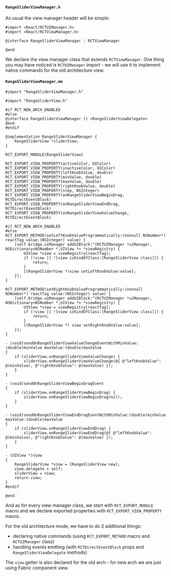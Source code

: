 #### `RangeSliderViewManager.h`

As usual the view manager header will be simple:

```objc title="ios/RangeSliderViewManager.h"
#import <React/RCTUIManager.h>
#import <React/RCTViewManager.h>

@interface RangeSliderViewManager : RCTViewManager

@end
```

We declare the view manager class that extends `RCTViewManager`.
One thing you may have noticed is `RCTUIManager` import - we will use it to implement native commands for the old architecture view.

#### `RangeSliderViewManager.mm`

```objc title="ios/RangeSliderViewManager.mm"
#import "RangeSliderViewManager.h"

#import "RangeSliderView.h"

#if RCT_NEW_ARCH_ENABLED
#else
@interface RangeSliderViewManager () <RangeSliderViewDelegate>
@end
#endif

@implementation RangeSliderViewManager {
    RangeSliderView *sliderView;
}

RCT_EXPORT_MODULE(RangeSliderView)

RCT_EXPORT_VIEW_PROPERTY(activeColor, UIColor)
RCT_EXPORT_VIEW_PROPERTY(inactiveColor, UIColor)
RCT_EXPORT_VIEW_PROPERTY(leftKnobValue, double)
RCT_EXPORT_VIEW_PROPERTY(minValue, double)
RCT_EXPORT_VIEW_PROPERTY(maxValue, double)
RCT_EXPORT_VIEW_PROPERTY(rightKnobValue, double)
RCT_EXPORT_VIEW_PROPERTY(step, NSInteger)
RCT_EXPORT_VIEW_PROPERTY(onRangeSliderViewBeginDrag, RCTDirectEventBlock)
RCT_EXPORT_VIEW_PROPERTY(onRangeSliderViewEndDrag, RCTDirectEventBlock)
RCT_EXPORT_VIEW_PROPERTY(onRangeSliderViewValueChange, RCTDirectEventBlock)

#if RCT_NEW_ARCH_ENABLED
#else
RCT_EXPORT_METHOD(setLeftKnobValueProgrammatically:(nonnull NSNumber*) reactTag value:(NSInteger) value) {
    [self.bridge.uiManager addUIBlock:^(RCTUIManager *uiManager, NSDictionary<NSNumber *,UIView *> *viewRegistry) {
        UIView *view = viewRegistry[reactTag];
        if (!view || ![view isKindOfClass:[RangeSliderView class]]) {
            return;
        }
        [(RangeSliderView *)view setLeftKnobValue:value];
    }];
}

RCT_EXPORT_METHOD(setRightKnobValueProgrammatically:(nonnull NSNumber*) reactTag value:(NSInteger) value) {
    [self.bridge.uiManager addUIBlock:^(RCTUIManager *uiManager, NSDictionary<NSNumber *,UIView *> *viewRegistry) {
        UIView *view = viewRegistry[reactTag];
        if (!view || ![view isKindOfClass:[RangeSliderView class]]) {
            return;
        }
        [(RangeSliderView *) view setRightKnobValue:value];
    }];
}

- (void)sendOnRangeSliderViewValueChangeEventWithMinValue:(double)minValue maxValue:(double)maxValue
{
    if (sliderView.onRangeSliderViewValueChange) {
        sliderView.onRangeSliderViewValueChange(@{ @"leftKnobValue": @(minValue), @"rightKnobValue": @(maxValue) });
    }
}

- (void)sendOnRangeSliderViewBeginDragEvent
{
    if (sliderView.onRangeSliderViewBeginDrag) {
        sliderView.onRangeSliderViewBeginDrag(nil);
    }
}

- (void)sendOnRangeSliderViewEndDragEventWithMinValue:(double)minValue maxValue:(double)maxValue
{
    if (sliderView.onRangeSliderViewEndDrag) {
        sliderView.onRangeSliderViewEndDrag(@{ @"leftKnobValue": @(minValue), @"rightKnobValue": @(maxValue) });
    }
}

- (UIView *)view
{
    RangeSliderView *view = [RangeSliderView new];
    view.delegate = self;
    sliderView = view;
    return view;
}
#endif

@end
```

And as for every view manager class, we start with `RCT_EXPORT_MODULE` macro and we declare exported properties with `RCT_EXPORT_VIEW_PROPERTY` macro.

For the old architecture mode, we have to do 2 additional things:
- declaring native commands (using `RCT_EXPORT_METHOD` macro and `RCTUIManager` class)
- handling events emitting (with `RCTDirectEventBlock` props and `RangeSliderViewDelegate` methods)

The `view` getter is also declared for the old arch - for new arch we are just using Fabric component view.
